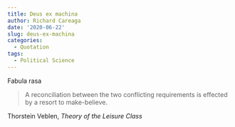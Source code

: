 ```yaml
---
title: Deus ex machina
author: Richard Careaga
date: '2020-06-22'
slug: deus-ex-machina
categories:
  - Quotation
tags:
  - Political Science
---
```


Fabula rasa

> A reconciliation between the two conflicting requirements is effected by a resort to make-believe.

Thorstein Veblen, *Theory of the Leisure Class*